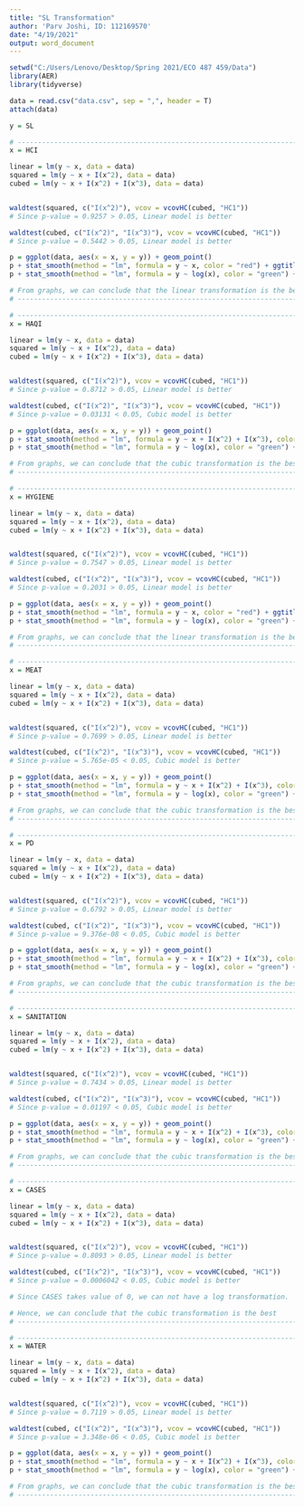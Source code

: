---
title: "SL Transformation"
author: 'Parv Joshi, ID: 112169570'
date: "4/19/2021"
output: word_document
---

```{r}
setwd("C:/Users/Lenovo/Desktop/Spring 2021/ECO 487 459/Data")
library(AER)
library(tidyverse)

data = read.csv("data.csv", sep = ",", header = T)
attach(data)

```

```{r}
y = SL

# ---------------------------------------------------------------------------
x = HCI

linear = lm(y ~ x, data = data)
squared = lm(y ~ x + I(x^2), data = data)
cubed = lm(y ~ x + I(x^2) + I(x^3), data = data)


waldtest(squared, c("I(x^2)"), vcov = vcovHC(cubed, "HC1"))
# Since p-value = 0.9257 > 0.05, Linear model is better

waldtest(cubed, c("I(x^2)", "I(x^3)"), vcov = vcovHC(cubed, "HC1"))
# Since p-value = 0.5442 > 0.05, Linear model is better

p = ggplot(data, aes(x = x, y = y)) + geom_point()
p + stat_smooth(method = "lm", formula = y ~ x, color = "red") + ggtitle("SL vs. Linear Transformation of HCI")
p + stat_smooth(method = "lm", formula = y ~ log(x), color = "green") + ggtitle("SL vs. Log Transformation of HCI")

# From graphs, we can conclude that the linear transformation is the best
# ---------------------------------------------------------------------------

# ---------------------------------------------------------------------------
x = HAQI

linear = lm(y ~ x, data = data)
squared = lm(y ~ x + I(x^2), data = data)
cubed = lm(y ~ x + I(x^2) + I(x^3), data = data)


waldtest(squared, c("I(x^2)"), vcov = vcovHC(cubed, "HC1"))
# Since p-value = 0.8712 > 0.05, Linear model is better

waldtest(cubed, c("I(x^2)", "I(x^3)"), vcov = vcovHC(cubed, "HC1"))
# Since p-value = 0.03131 < 0.05, Cubic model is better

p = ggplot(data, aes(x = x, y = y)) + geom_point()
p + stat_smooth(method = "lm", formula = y ~ x + I(x^2) + I(x^3), color = "red") + ggtitle("SL vs. Cubic Transformation of HAQI")
p + stat_smooth(method = "lm", formula = y ~ log(x), color = "green") + ggtitle("SL vs. Log Transformation of HAQI")

# From graphs, we can conclude that the cubic transformation is the best
# ---------------------------------------------------------------------------

# ---------------------------------------------------------------------------
x = HYGIENE

linear = lm(y ~ x, data = data)
squared = lm(y ~ x + I(x^2), data = data)
cubed = lm(y ~ x + I(x^2) + I(x^3), data = data)


waldtest(squared, c("I(x^2)"), vcov = vcovHC(cubed, "HC1"))
# Since p-value = 0.7547 > 0.05, Linear model is better

waldtest(cubed, c("I(x^2)", "I(x^3)"), vcov = vcovHC(cubed, "HC1"))
# Since p-value = 0.2031 > 0.05, Linear model is better

p = ggplot(data, aes(x = x, y = y)) + geom_point()
p + stat_smooth(method = "lm", formula = y ~ x, color = "red") + ggtitle("SL vs. Linear Transformation of HYGIENE")
p + stat_smooth(method = "lm", formula = y ~ log(x), color = "green") + ggtitle("SL vs. Log Transformation of HYGIENE")

# From graphs, we can conclude that the linear transformation is the best
# ---------------------------------------------------------------------------

# ---------------------------------------------------------------------------
x = MEAT

linear = lm(y ~ x, data = data)
squared = lm(y ~ x + I(x^2), data = data)
cubed = lm(y ~ x + I(x^2) + I(x^3), data = data)


waldtest(squared, c("I(x^2)"), vcov = vcovHC(cubed, "HC1"))
# Since p-value = 0.7699 > 0.05, Linear model is better

waldtest(cubed, c("I(x^2)", "I(x^3)"), vcov = vcovHC(cubed, "HC1"))
# Since p-value = 5.765e-05 < 0.05, Cubic model is better

p = ggplot(data, aes(x = x, y = y)) + geom_point()
p + stat_smooth(method = "lm", formula = y ~ x + I(x^2) + I(x^3), color = "red") + ggtitle("SL vs. Cubic Transformation of MEAT")
p + stat_smooth(method = "lm", formula = y ~ log(x), color = "green") + ggtitle("SL vs. Log Transformation of MEAT")

# From graphs, we can conclude that the cubic transformation is the best
# ---------------------------------------------------------------------------

# ---------------------------------------------------------------------------
x = PD

linear = lm(y ~ x, data = data)
squared = lm(y ~ x + I(x^2), data = data)
cubed = lm(y ~ x + I(x^2) + I(x^3), data = data)


waldtest(squared, c("I(x^2)"), vcov = vcovHC(cubed, "HC1"))
# Since p-value = 0.6792 > 0.05, Linear model is better

waldtest(cubed, c("I(x^2)", "I(x^3)"), vcov = vcovHC(cubed, "HC1"))
# Since p-value = 9.376e-08 < 0.05, Cubic model is better

p = ggplot(data, aes(x = x, y = y)) + geom_point()
p + stat_smooth(method = "lm", formula = y ~ x + I(x^2) + I(x^3), color = "red") + ggtitle("SL vs. Cubic Transformation of PD")
p + stat_smooth(method = "lm", formula = y ~ log(x), color = "green") + ggtitle("SL vs. Log Transformation of PD")

# From graphs, we can conclude that the cubic transformation is the best
# ---------------------------------------------------------------------------

# ---------------------------------------------------------------------------
x = SANITATION

linear = lm(y ~ x, data = data)
squared = lm(y ~ x + I(x^2), data = data)
cubed = lm(y ~ x + I(x^2) + I(x^3), data = data)


waldtest(squared, c("I(x^2)"), vcov = vcovHC(cubed, "HC1"))
# Since p-value = 0.7434 > 0.05, Linear model is better

waldtest(cubed, c("I(x^2)", "I(x^3)"), vcov = vcovHC(cubed, "HC1"))
# Since p-value = 0.01197 < 0.05, Cubic model is better

p = ggplot(data, aes(x = x, y = y)) + geom_point()
p + stat_smooth(method = "lm", formula = y ~ x + I(x^2) + I(x^3), color = "red") + ggtitle("SL vs. Cubic Transformation of SANITATION")
p + stat_smooth(method = "lm", formula = y ~ log(x), color = "green") + ggtitle("SL vs. Log Transformation of SANITATION")

# From graphs, we can conclude that the cubic transformation is the best
# ---------------------------------------------------------------------------

# ---------------------------------------------------------------------------
x = CASES

linear = lm(y ~ x, data = data)
squared = lm(y ~ x + I(x^2), data = data)
cubed = lm(y ~ x + I(x^2) + I(x^3), data = data)


waldtest(squared, c("I(x^2)"), vcov = vcovHC(cubed, "HC1"))
# Since p-value = 0.8093 > 0.05, Linear model is better

waldtest(cubed, c("I(x^2)", "I(x^3)"), vcov = vcovHC(cubed, "HC1"))
# Since p-value = 0.0006042 < 0.05, Cubic model is better

# Since CASES takes value of 0, we can not have a log transformation.

# Hence, we can conclude that the cubic transformation is the best
# ---------------------------------------------------------------------------

# ---------------------------------------------------------------------------
x = WATER

linear = lm(y ~ x, data = data)
squared = lm(y ~ x + I(x^2), data = data)
cubed = lm(y ~ x + I(x^2) + I(x^3), data = data)


waldtest(squared, c("I(x^2)"), vcov = vcovHC(cubed, "HC1"))
# Since p-value = 0.7119 > 0.05, Linear model is better

waldtest(cubed, c("I(x^2)", "I(x^3)"), vcov = vcovHC(cubed, "HC1"))
# Since p-value = 3.348e-06 < 0.05, Cubic model is better

p = ggplot(data, aes(x = x, y = y)) + geom_point()
p + stat_smooth(method = "lm", formula = y ~ x + I(x^2) + I(x^3), color = "red") + ggtitle("SL vs. Cubic Transformation of WATER")
p + stat_smooth(method = "lm", formula = y ~ log(x), color = "green") + ggtitle("SL vs. Log Transformation of WATER")

# From graphs, we can conclude that the cubic transformation is the best
# ---------------------------------------------------------------------------

```


